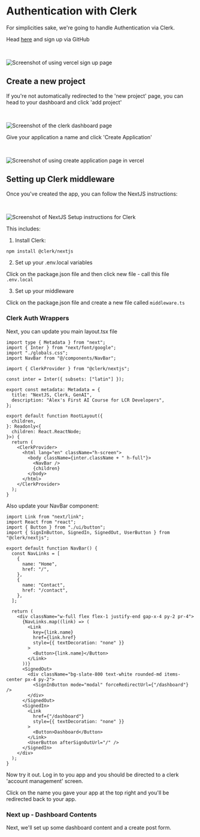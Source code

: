 # Authentication with Clerk

For simplicities sake, we're going to handle Authentication via Clerk.

Head [here](https://clerk.com/) and sign up via GitHub

<br />


<Image
  src="/clerk/signup.png"
  alt="Screenshot of using vercel sign up page"
  width={1000}
  height={1000}
/>

## Create a new project

If you're not automatically redirected to the 'new project' page, you can head to your dashboard and click 'add project'

<br />

<Image
  src="/clerk/create_app.png"
  alt="Screenshot of the clerk dashboard page"
  width={1000}
  height={1000}
/>

Give your application a name and click 'Create Application'

<br />

<Image
  src="/clerk/create_app2.png"
  alt="Screenshot of using create application page in vercel"
  width={1000}
  height={1000}
/>

## Setting up Clerk middleware

Once you've created the app, you can follow the NextJS instructions:

<br />

<Image
  src="/clerk/follow_demo.png"
  alt="Screenshot of NextJS Setup instructions for Clerk"
  width={1000}
  height={1000}
/>


This includes: 

1. Install Clerk:

```sh filename="terminal" copy
npm install @clerk/nextjs
```

2. Set up your .env.local variables

Click on the package.json file and then click new file - call this file `.env.local`

3. Set up your middleware

Click on the package.json file and create a new file called `middleware.ts`

### Clerk Auth Wrappers

Next, you can update you main layout.tsx file

```tsx filename="layout.tsx" copy
import type { Metadata } from "next";
import { Inter } from "next/font/google";
import "./globals.css";
import NavBar from "@/components/NavBar";

import { ClerkProvider } from "@clerk/nextjs";

const inter = Inter({ subsets: ["latin"] });

export const metadata: Metadata = {
  title: "NextJS, Clerk, GenAI",
  description: "Alex's First AI Course for LCR Developers",
};

export default function RootLayout({
  children,
}: Readonly<{
  children: React.ReactNode;
}>) {
  return (
    <ClerkProvider>
      <html lang="en" className="h-screen">
        <body className={inter.className + " h-full"}>
          <NavBar />
          {children}
        </body>
      </html>
    </ClerkProvider>
  );
}
```

Also update your NavBar component:

```tsx filename="NavBar.tsx" copy
import Link from "next/link";
import React from "react";
import { Button } from "./ui/button";
import { SignInButton, SignedIn, SignedOut, UserButton } from "@clerk/nextjs";

export default function NavBar() {
  const NavLinks = [
    {
      name: "Home",
      href: "/",
    },
    {
      name: "Contact",
      href: "/contact",
    },
  ];

  return (
    <div className="w-full flex flex-1 justify-end gap-x-4 py-2 pr-4">
      {NavLinks.map((link) => (
        <Link
          key={link.name}
          href={link.href}
          style={{ textDecoration: "none" }}
        >
          <Button>{link.name}</Button>
        </Link>
      ))}
      <SignedOut>
        <div className="bg-slate-800 text-white rounded-md items-center px-4 py-2">
          <SignInButton mode="modal" forceRedirectUrl={"/dashboard"} />
        </div>
      </SignedOut>
      <SignedIn>
        <Link
          href={"/dashboard"}
          style={{ textDecoration: "none" }}
        >
          <Button>Dashboard</Button>
        </Link>
        <UserButton afterSignOutUrl="/" />
      </SignedIn>
    </div>
  );
}
```

Now try it out. Log in to you app and you should be directed to a clerk 'account management' screen.

Click on the name you gave your app at the top right and you'll be redirected back to your app.

### Next up - Dashboard Contents

Next, we'll set up some dashboard content and a create post form.